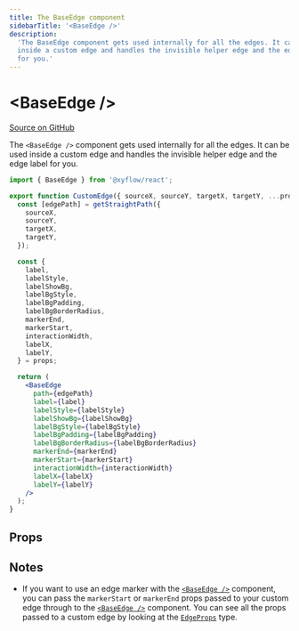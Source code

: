```yaml
---
title: The BaseEdge component
sidebarTitle: '<BaseEdge />'
description:
  'The BaseEdge component gets used internally for all the edges. It can be used
  inside a custom edge and handles the invisible helper edge and the edge label
  for you.'
---
```


# \<BaseEdge />

[Source on GitHub](https://github.com/xyflow/xyflow/blob/main/packages/react/src/components/Edges/BaseEdge.tsx)

The `<BaseEdge />` component gets used internally for all the edges. It can be
used inside a custom edge and handles the invisible helper edge and the edge label
for you.

```jsx
import { BaseEdge } from '@xyflow/react';

export function CustomEdge({ sourceX, sourceY, targetX, targetY, ...props }) {
  const [edgePath] = getStraightPath({
    sourceX,
    sourceY,
    targetX,
    targetY,
  });

  const {
    label,
    labelStyle,
    labelShowBg,
    labelBgStyle,
    labelBgPadding,
    labelBgBorderRadius,
    markerEnd,
    markerStart,
    interactionWidth,
    labelX,
    labelY,
  } = props;

  return (
    <BaseEdge
      path={edgePath}
      label={label}
      labelStyle={labelStyle}
      labelShowBg={labelShowBg}
      labelBgStyle={labelBgStyle}
      labelBgPadding={labelBgPadding}
      labelBgBorderRadius={labelBgBorderRadius}
      markerEnd={markerEnd}
      markerStart={markerStart}
      interactionWidth={interactionWidth}
      labelX={labelX}
      labelY={labelY}
    />
  );
}
```

## Props

<APIDocs
  componentName="BaseEdge"
  groupKeys="Omit<SVGAttributes<SVGPathElement>, 'd' | 'path' | 'markerStart' | 'markerEnd'>"
/>

## Notes

- If you want to use an edge marker with the [`<BaseEdge />`](/api-reference/components/base-edge) component,
  you can pass the `markerStart` or `markerEnd` props passed to your custom edge
  through to the [`<BaseEdge />`](/api-reference/components/base-edge) component. You can see all the props
  passed to a custom edge by looking at the [`EdgeProps`](/api-reference/types/edge-props) type.
